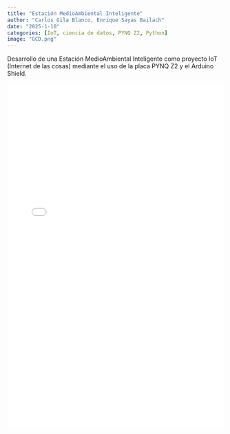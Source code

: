 ---
title: "Estación MedioAmbiental Inteligente"
author: "Carlos Gila Blanco, Enrique Sayas Bailach"
date: "2025-1-10"
categories: [IoT, ciencia de datos, PYNQ Z2, Python]
image: "GCD.png"
---

Desarrollo de una Estación MedioAmbiental Inteligente como proyecto IoT (Internet 
de las cosas) mediante el uso de la placa PYNQ Z2 y el Arduino Shield.

![](Documentación.pdf){width="100%" height="800px"}
